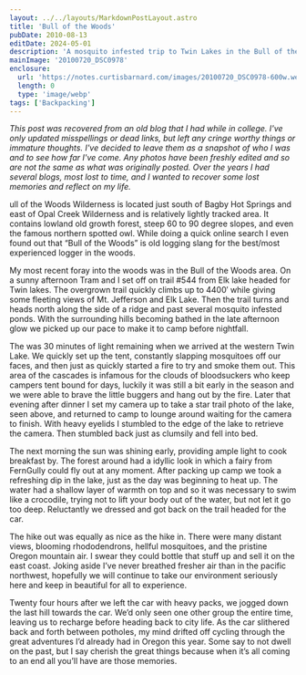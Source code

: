 ```yaml
---
layout: ../../layouts/MarkdownPostLayout.astro
title: 'Bull of the Woods'
pubDate: 2010-08-13
editDate: 2024-05-01
description: 'A mosquito infested trip to Twin Lakes in the Bull of the Woods wilderness'
mainImage: '20100720_DSC0978'
enclosure:
  url: 'https://notes.curtisbarnard.com/images/20100720_DSC0978-600w.webp'
  length: 0
  type: 'image/webp'
tags: ['Backpacking']
---
```



_This post was recovered from an old blog that I had while in college. I've only updated misspellings or dead links, but left any cringe worthy things or immature thoughts. I've decided to leave them as a snapshot of who I was and to see how far I've come. Any photos have been freshly edited and so are not the same as what was originally posted. Over the years I had several blogs, most lost to time, and I wanted to recover some lost memories and reflect on my life._

<ImageFrame
  imgPath='20100720_DSC0978'
  altText='A women wearing a backpack standing on a trail looking towards a snowcapped mountain'
  borderText='MT. JEFFERSON, OREGON 2010-07-20'
/>

<DropCap letter='B' />
ull of the Woods Wilderness is located just south of Bagby Hot Springs and east of Opal Creek Wilderness
and is relatively lightly tracked area. It contains lowland old growth forest, steep 60 to 90 degree
slopes, and even the famous northern spotted owl. While doing a quick online search I even found out
that “Bull of the Woods” is old logging slang for the best/most experienced logger in the woods.

My most recent foray into the woods was in the Bull of the Woods area. On a sunny afternoon Tram and I set off on trail #544 from Elk lake headed for Twin lakes. The overgrown trail quickly climbs up to 4400′ while giving some fleeting views of Mt. Jefferson and Elk Lake. Then the trail turns and heads north along the side of a ridge and past several mosquito infested ponds. With the surrounding hills becoming bathed in the late afternoon glow we picked up our pace to make it to camp before nightfall.

The was 30 minutes of light remaining when we arrived at the western Twin Lake. We quickly set up the tent, constantly slapping mosquitoes off our faces, and then just as quickly started a fire to try and smoke them out. This area of the cascades is infamous for the clouds of bloodsuckers who keep campers tent bound for days, luckily it was still a bit early in the season and we were able to brave the little buggers and hang out by the fire. Later that evening after dinner I set my camera up to take a star trail photo of the lake, seen above, and returned to camp to lounge around waiting for the camera to finish. With heavy eyelids I stumbled to the edge of the lake to retrieve the camera. Then stumbled back just as clumsily and fell into bed.

<ImageFrame
  imgPath='20100719_DSC_2121'
  altText='A man smiling and holding a nikon DSLR camera'
  borderText='BULL OF THE WOODS, OREGON 2010-07-19'
/>

<ImageFrame
  imgPath='20100719_DSC0836'
  altText='Close up of pink rhododendron flowers in full bloom'
  borderText='RHODODENDRON MACROPHYLLUM 2010-07-19'
/>

The next morning the sun was shining early, providing ample light to cook breakfast by. The forest around had a idyllic look in which a fairy from FernGully could fly out at any moment. After packing up camp we took a refreshing dip in the lake, just as the day was beginning to heat up. The water had a shallow layer of warmth on top and so it was necessary to swim like a crocodile, trying not to lift your body out of the water, but not let it go too deep. Reluctantly we dressed and got back on the trail headed for the car.

<ImageFrame
  imgPath='20100720_DSC0925'
  altText='A brilliant blue lake seen through large conifer trees'
  borderText='UPPER TWIN LAKE 2010-07-20'
/>

The hike out was equally as nice as the hike in. There were many distant views, blooming rhododendrons, hellful mosquitoes, and the pristine Oregon mountain air. I swear they could bottle that stuff up and sell it on the east coast. Joking aside I’ve never breathed fresher air than in the pacific northwest, hopefully we will continue to take our environment seriously here and keep in beautiful for all to experience.

Twenty four hours after we left the car with heavy packs, we jogged down the last hill towards the car. We’d only seen one other group the entire time, leaving us to recharge before heading back to city life. As the car slithered back and forth between potholes, my mind drifted off cycling through the great adventures I’d already had in Oregon this year. Some say to not dwell on the past, but I say cherish the great things because when it’s all coming to an end all you’ll have are those memories.
